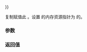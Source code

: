 {{cpp/experimental/pmr/polymorphic_allocator/title|operator{{=}}}}
{{cpp/experimental/lib extensions/pmr/polymorphic_allocator/navbar}}
{{dcl begin}}
{{dcl|since=libfund_ts|1=
polymorphic_allocator&amp; operator=( const polymorphic_allocator&amp; rhs ) = default;
}}
{{dcl end}}

复制赋值此 {{tt|polymorphic_allocator}}。设置 {{c|*this}} 的内存资源指针为 {{c|rhs}} 的。

===参数===
{{par begin}}
{{par|rhs|要复制的另一个 {{tt|polymorphic_allocator}}}}
{{par end}}

===返回值===
{{c|*this}}